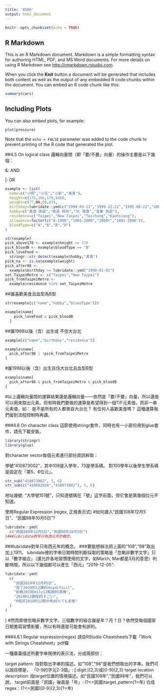```yaml
---
title: '0506'
output: html_document
---
```


```r
knitr::opts_chunk$set(echo = TRUE)
```

## R Markdown

This is an R Markdown document. Markdown is a simple formatting syntax for authoring HTML, PDF, and MS Word documents. For more details on using R Markdown see <http://rmarkdown.rstudio.com>.

When you click the **Knit** button a document will be generated that includes both content as well as the output of any embedded R code chunks within the document. You can embed an R code chunk like this:

```r
summary(cars)
```

## Including Plots

You can also embed plots, for example:

```r
plot(pressure)
```

Note that the `echo = FALSE` parameter was added to the code chunk to prevent printing of the R code that generated the plot.



##4.5 On logical class
邏輯向量間（即「要/不要」向量）的操作主要是以下幾個：

&: AND

|: OR
```r
example <- list(
  name=c("小明","小花","小新","美美"),
  height=c(175,166,170,160),
  weight=c(77,NA,60,43),
  birthday=lubridate::ymd(c("1998-03-11","1999-12-22","1995-08-22","2001-10-10")),
  hobby=c("美食 旅遊","旅遊 時尚","3C 美食","音樂 旅遊"),
  residence=c("Taipei","New Taipei","Taichung","Kaohsiung"),
  allowance=factor(c("0-1000","1001-2000","2000+","1001-2000")),
  bloodType=c("A","B","B","O")
)
```
```r
str(example)
pick_above170 <- example$height >= 170
pick_bloodB <- example$bloodType == "B"
pick_loveFood <- 
  stringr::str_detect(example$hobby,"美食")
pick_na <- is.na(example$weight)
pick_after98 <- 
  example$birthday >= lubridate::ymd("1998-01-01")
set_TaipeiMetro <- c("Taipei","New Taipei")
pick_fromTaipeiMetro <- 
  example$residence %in% set_TaipeiMetro
```
##誰喜歡美食且血型為B型
```r
str(example[c("name","hobby","bloodType")])

example$name[
    pick_loveFood & pick_bloodB
  ]
```
##誰1998以後（含）出生或 不住大台北
```r
example[c("name","birthday","residence")]

example$name[
  pick_after98 | !pick_fromTaipeiMetro
]
```
#誰1998以後（含）出生且住大台北且血型B型

```r
example$name[
  pick_after98 & pick_fromTaipeiMetro & pick_bloodB
]
```
#以上邏輯向量間的運算結果還是邏輯向量——依然是「要/不要」向量，所以還是可以用來取出元素。但有時我們要做的運算是希望得到一個T/F元素值，而非一串元素值，如：
是不是所有的人都來自大台北？
有任何人喜歡美食嗎？
這種運算我們留到流程控制時再講。

###4.6 On character class
這節使用stringr套件，同時也有一小部份用到glue套件，請先下載安裝。
```r
library(stringr)
library(glue)
```
對character vector每個元素進行部份資訊粹取：

學號“410873002”，其中108是入學年，73是學系碼。 對100學年以後學生學系碼是固定在「第5、6位元」。
```r
str_sub("410873002", 5, 6)
str_sub(c("410682028","410873002"), 5, 6)
```
地址幾號: “大學號151號”，只知道號碼在「號」這字前面，但它會是第幾個位元不知道。

使用Regular Expression (regex, 正規表示式)
#如何讀入“民國108年12月5日”、“民國98年10月5日”?
```r
lubridate::ymd(
  c("民國108年12月5日","民國98年10月5日")
)###lubridate對年只有西元年的概念。
```
###lubridate對年只有西元年的概念。
###要能想辦法把上面的“108”,“98”取出加上1911。
lubridate裡的字串日期時間判斷採取的策略是「忽略非數字文字」只以「數字組合」（還允許各地習慣使用的文字，如March, Mar都是3月的意思）判斷時間，所以以下幾個都可以產生「西元」“2019-12-05”:
```r
lubridate::ymd(
  c(
    "民國2019年12月05日",
    "馬丁2019的12課05muydifícil",
    "助教2019Emily12解說05真棒",
    "2019R12課程05すごい",
    "R程式2019的12期中考05とても変態"
  )
)
```
)
#然而即使忽略非數字文字，三個數字的組合誰是年？月？日？依然受每個國家日期書寫習慣影響，所以有時還是可能會有誤判。

###4.6.1 Regular expression(regex)
請自RStudio Cheatsheets下載「Work with Strings Cheatsheet」pdf檔

一種廣義描述所要字串規律的表示法，分成兩部份：

target pattern: 指對取出字串的描述。如“108”,“98”是我們想取出的字串。我們可以說目標是，
「0-9的字元2-3個」: [:digit:]{2,3}或[0-9]{2,3}
target location description:
指target位置的情境描述。如“民國108年”,“民國98年”，我們可以說，
target前面是「民國」後面是「年」: (?<=民國)target_pattern(?=年)
合成regex：(?<=民國)[0-9]{2,3}(?=年)
```r

```

